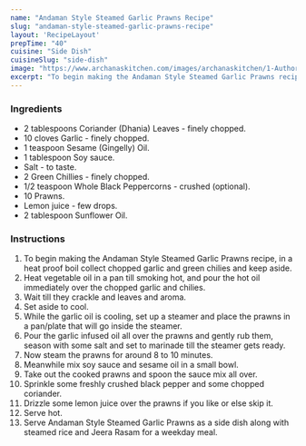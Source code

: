 ---
name: "Andaman Style Steamed Garlic Prawns Recipe"
slug: "andaman-style-steamed-garlic-prawns-recipe"
layout: 'RecipeLayout'
prepTime: "40"
cuisine: "Side Dish"
cuisineSlug: "side-dish"
image: "https://www.archanaskitchen.com/images/archanaskitchen/1-Author/shaheen_ali/Andaman_Style_Steamed_Garlic_Prawns_.jpg"
excerpt: "To begin making the Andaman Style Steamed Garlic Prawns recipe, in a heat proof boil collect chopped garlic and green chilies and keep aside"
---

### Ingredients

- 2 tablespoons Coriander (Dhania) Leaves - finely chopped.
- 10 cloves Garlic - finely chopped.
- 1 teaspoon Sesame (Gingelly) Oil.
- 1 tablespoon Soy sauce.
- Salt - to taste.
- 2 Green Chillies - finely chopped.
- 1/2 teaspoon Whole Black Peppercorns - crushed (optional).
- 10 Prawns.
- Lemon juice - few drops.
- 2 tablespoon Sunflower Oil.

### Instructions

1. To begin making the Andaman Style Steamed Garlic Prawns recipe, in a heat proof boil collect chopped garlic and green chilies and keep aside.
1. Heat vegetable oil in a pan till smoking hot, and pour the hot oil immediately over the chopped garlic and chilies.
1. Wait till they crackle and leaves and aroma.
1. Set aside to cool.
1. While the garlic oil is cooling, set up a steamer and place the prawns in a pan/plate that will go inside the steamer.
1. Pour the garlic infused oil all over the prawns and gently rub them, season with some salt and set to marinade till the steamer gets ready.
1. Now steam the prawns for around 8 to 10 minutes.
1. Meanwhile mix soy sauce and sesame oil in a small bowl.
1. Take out the cooked prawns and spoon the sauce mix all over.
1. Sprinkle some freshly crushed black pepper and some chopped coriander.
1. Drizzle some lemon juice over the prawns if you like or else skip it.
1. Serve hot.
1. Serve Andaman Style Steamed Garlic Prawns as a side dish along with steamed rice and Jeera Rasam for a weekday meal.
